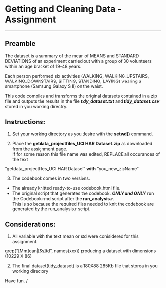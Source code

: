 Getting and Cleaning Data - Assignment
=====================================
----

## Preamble   
The dataset is a summary of the mean of MEANS and STANDARD DEVIATIONS of an experiment carried out with a group of 30 volunteers within an age bracket of 19-48 years.      

Each person performed six activities (WALKING, WALKING_UPSTAIRS, WALKING_DOWNSTAIRS, SITTING, STANDING, LAYING) wearing a smartphone (Samsung Galaxy S II) on the waist.   

This code compiles and transforms the original datasets contained in a zip file and outputs the results in the file ***tidy_dataset.txt*** and  ***tidy_dataset.csv*** stored in you working directry.    


## Instructions:   

1. Set your working directory as you desire with the **setwd()** command.   


2. Place the __getdata_projectfiles_UCI HAR Dataset.zip__ as downloaded from the assignment page.      
  If for some reason this file name was edited, REPLACE all occurances of the text   

 "getdata_projectfiles_UCI HAR Dataset" **with**  "you_new_zipName"   
  
3. The codebook comes in two versions.   
 * The already knitted ready-to-use codebook.html file.   
 * The original script that generates the codebook. ***ONLY and ONLY*** run the Codebook.rmd script after the **run_analysis.r**.   
 This is so because the required files needed to knit the codebook are generated by the run_analysis.r script.   


## Considerations:  
1.  All variable with the text mean or std were conisidered for this assignment.   

 grep("[Mm]ean|[Ss]td", names(xxx))   producing a dataset with dimensions (10229 X 86)   

2. The final dataset(tidy_dataset) is a 180X88 285Kb file that storea in you working directory   

Have fun. \o/   


